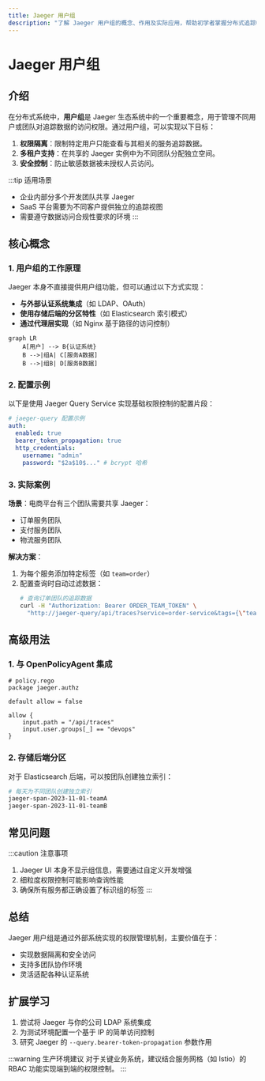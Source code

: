 ```yaml
---
title: Jaeger 用户组
description: "了解 Jaeger 用户组的概念、作用及实际应用，帮助初学者掌握分布式追踪中的权限管理机制。"
---
```


# Jaeger 用户组

## 介绍

在分布式系统中，**用户组**是 Jaeger 生态系统中的一个重要概念，用于管理不同用户或团队对追踪数据的访问权限。通过用户组，可以实现以下目标：

1. **权限隔离**：限制特定用户只能查看与其相关的服务追踪数据。
2. **多租户支持**：在共享的 Jaeger 实例中为不同团队分配独立空间。
3. **安全控制**：防止敏感数据被未授权人员访问。

:::tip 适用场景
- 企业内部分多个开发团队共享 Jaeger
- SaaS 平台需要为不同客户提供独立的追踪视图
- 需要遵守数据访问合规性要求的环境
:::

## 核心概念

### 1. 用户组的工作原理

Jaeger 本身不直接提供用户组功能，但可以通过以下方式实现：

- **与外部认证系统集成**（如 LDAP、OAuth）
- **使用存储后端的分区特性**（如 Elasticsearch 索引模式）
- **通过代理层实现**（如 Nginx 基于路径的访问控制）

```mermaid
graph LR
    A[用户] --> B{认证系统}
    B -->|组A| C[服务A数据]
    B -->|组B| D[服务B数据]
```

### 2. 配置示例

以下是使用 Jaeger Query Service 实现基础权限控制的配置片段：

```yaml
# jaeger-query 配置示例
auth:
  enabled: true
  bearer_token_propagation: true
  http_credentials:
    username: "admin"
    password: "$2a$10$..." # bcrypt 哈希
```

### 3. 实际案例

**场景**：电商平台有三个团队需要共享 Jaeger：
- 订单服务团队
- 支付服务团队
- 物流服务团队

**解决方案**：
1. 为每个服务添加特定标签（如 `team=order`）
2. 配置查询时自动过滤数据：
   ```bash
   # 查询订单团队的追踪数据
   curl -H "Authorization: Bearer ORDER_TEAM_TOKEN" \
     "http://jaeger-query/api/traces?service=order-service&tags={\"team\":\"order\"}"
   ```

## 高级用法

### 1. 与 OpenPolicyAgent 集成

```rego
# policy.rego
package jaeger.authz

default allow = false

allow {
    input.path = "/api/traces"
    input.user.groups[_] == "devops"
}
```

### 2. 存储后端分区

对于 Elasticsearch 后端，可以按团队创建独立索引：
```bash
# 每天为不同团队创建独立索引
jaeger-span-2023-11-01-teamA
jaeger-span-2023-11-01-teamB
```

## 常见问题

:::caution 注意事项
1. Jaeger UI 本身不显示组信息，需要通过自定义开发增强
2. 细粒度权限控制可能影响查询性能
3. 确保所有服务都正确设置了标识组的标签
:::

## 总结

Jaeger 用户组是通过外部系统实现的权限管理机制，主要价值在于：
- 实现数据隔离和安全访问
- 支持多团队协作环境
- 灵活适配各种认证系统

## 扩展学习

1. 尝试将 Jaeger 与你的公司 LDAP 系统集成
2. 为测试环境配置一个基于 IP 的简单访问控制
3. 研究 Jaeger 的 `--query.bearer-token-propagation` 参数作用

:::warning 生产环境建议
对于关键业务系统，建议结合服务网格（如 Istio）的 RBAC 功能实现端到端的权限控制。
:::
